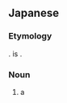 ==Japanese==
{{DEFAULTSORT:みなみぞうあざらし}}
{{ja-kanjitab|みなみ|ぞう|yomi=irr}}
{{wikipedia|lang=ja|ミナミゾウアザラシ}}

===Etymology===
{{com|ja|南|象海豹|tr1=minami|tr2=zōazarashi|t1=[[south]]|t2=[[elephant seal]]}}. {{m|ja|海豹}} is {{juku|sort=みなみぞうあざらし}}.

===Noun===
{{ja-noun|みなみぞうあざらし|ミナミゾウアザラシ}}

# a {{w|southern elephant seal}}

{{C|ja|Seals}}